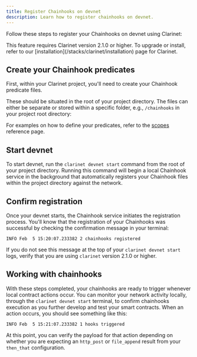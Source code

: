 ```yaml
---
title: Register Chainhooks on devnet
description: Learn how to register chainhooks on devnet.
---
```



Follow these steps to register your Chainhooks on devnet using Clarinet:

<Callout title="Requirements" type="warn">
  This feature requires Clarinet version 2.1.0 or higher. To upgrade or install, refer to our [installation](/stacks/clarinet/installation) page for Clarinet.
</Callout>

## Create your Chainhook predicates

First, within your Clarinet project, you'll need to create your Chainhook predicate files.

These should be situated in the root of your project directory. The files can either be separate or stored within a specific folder, e.g., `/chainhooks` in your project root directory:

<Files className='pointer-events-none'>
  <Folder name="contracts" defaultOpen>
    <File name="counter.clar" />
  </Folder>
  <Folder name="chainhooks" defaultOpen className='bg-[hsl(var(--highlight))]'>
    <File name="increment.json" />
    <File name="decrement.json" />
  </Folder>
  <Folder name="settings" />
  <Folder name="tests" defaultOpen>
    <File name="counter.test.ts" />
  </Folder>
  <File name=".gitignore" />
  <File name="Clarinet.toml" />
  <File name="package.json" />
  <File name="tsconfig.json" />
  <File name="vitest.config.js" />
</Files>

For examples on how to define your predicates, refer to the [scopes](/stacks/chainhook/references/scopes) reference page.

## Start devnet

To start devnet, run the `clarinet devnet start` command from the root of your project directory. Running this command will begin a local Chainhook service in the background that automatically registers your Chainhook files within the project directory against the network.

## Confirm registration

Once your devnet starts, the Chainhook service initiates the registration process. You'll know that the registration of your Chainhooks was successful by checking the confirmation message in your terminal:

```console
INFO Feb  5 15:20:07.233382 2 chainhooks registered
```

If you do not see this message at the top of your `clarinet devnet start` logs, verify that you are using `clarinet` version 2.1.0 or higher.

## Working with chainhooks

With these steps completed, your chainhooks are ready to trigger whenever local contract actions occur. You can monitor your network activity locally, through the `clarinet devnet start` terminal, to confirm chainhooks execution as you further develop and test your smart contracts. When an action occurs, you should see something like this:

```console
INFO Feb  5 15:21:07.233382 1 hooks triggered
```

At this point, you can verify the payload for that action depending on whether you are expecting an `http_post` or `file_append` result from your `then_that` configuration.
